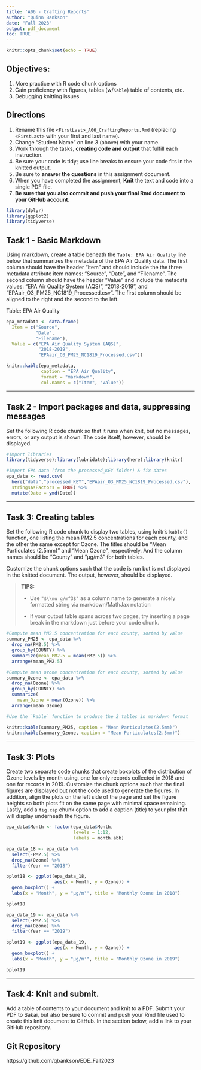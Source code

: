 ```yaml
---
title: 'A06 - Crafting Reports'
author: "Quinn Bankson" 
date: "Fall 2023"
output: pdf_document
toc: TRUE
---
```


```r
knitr::opts_chunk$set(echo = TRUE)
```

## Objectives:

1.  More practice with R code chunk options
1.  Gain proficiency with figures, tables (w/`Kable`) table of contents, etc.
1.  Debugging knitting issues

## Directions

1.  Rename this file `<FirstLast>_A06_CraftingReports.Rmd` (replacing `<FirstLast>` with your first and last name).
1.  Change "Student Name" on line 3 (above) with your name.
1.  Work through the tasks, **creating code and output** that fulfill each instruction.
1.  Be sure your code is tidy; use line breaks to ensure your code fits in the knitted output.
1.  Be sure to **answer the questions** in this assignment document.
1.  When you have completed the assignment, **Knit** the text and code into a single PDF file.
1.  **Be sure that you also commit and push your final Rmd document to your GitHub account**.

```r
library(dplyr)
library(ggplot2)
library(tidyverse)
```

## Task 1 - Basic Markdown

Using markdown, create a table beneath the `Table: EPA Air Quality` line below that summarizes the metadata of the EPA Air Quality data. The first column should have the header "Item" and should include the the three metadata attribute item names: "Source", "Date", and "Filename". The second column should have the header "Value" and include the metadata values: "EPA Air Quality System (AQS)", "2018-2019", and "EPAair_O3_PM25_NC1819_Processed.csv". The first column should be aligned to the right and the second to the left.

Table: EPA Air Quality
```r
epa_metadata <- data.frame(
  Item = c("Source", 
           "Date", 
           "Filename"),
  Value = c("EPA Air Quality System (AQS)", 
            "2018-2019", 
            "EPAair_O3_PM25_NC1819_Processed.csv"))

knitr::kable(epa_metadata, 
             caption = "EPA Air Quality", 
             format = "markdown", 
             col.names = c("Item", "Value"))
```

---

## Task 2 - Import packages and data, suppressing messages

Set the following R code chunk so that it runs when knit, but no messages, errors, or any output is shown. The code itself, however, should be displayed.

```r
#Import libraries
library(tidyverse);library(lubridate);library(here);library(knitr)

#Import EPA data (from the processed_KEY folder) & fix dates
epa_data <- read.csv(
  here("data","processed_KEY","EPAair_O3_PM25_NC1819_Processed.csv"),
  stringsAsFactors = TRUE) %>% 
  mutate(Date = ymd(Date))
```

---

## Task 3: Creating tables

Set the following R code chunk to display two tables, using knitr's `kable()` function, one listing the mean PM2.5 concentrations for each county, and the other the same except for Ozone. The titles should be "Mean Particulates (2.5mm)" and "Mean Ozone", respectively. And the column names should be "County" and "µg/m3" for both tables.

Customize the chunk options such that the code is run but is not displayed in the knitted document. The output, however, should be displayed.

> **TIPS:**
>
> -   Use `"$\\mu g/m^3$"` as a column name to generate a nicely formatted string via markdown/MathJax notation
>
> -   If your output table spans across two pages, try inserting a page break in the markdown just before your code chunk.


```r
#Compute mean PM2.5 concentration for each county, sorted by value
summary_PM25 <- epa_data %>% 
  drop_na(PM2.5) %>% 
  group_by(COUNTY) %>% 
  summarize(mean_PM2.5 = mean(PM2.5)) %>% 
  arrange(mean_PM2.5)

#Compute mean ozone concentration for each county, sorted by value
summary_Ozone <- epa_data %>% 
  drop_na(Ozone) %>% 
  group_by(COUNTY) %>% 
  summarize(
    mean_Ozone = mean(Ozone)) %>% 
  arrange(mean_Ozone)

#Use the `kable` function to produce the 2 tables in markdown format

knitr::kable(summary_PM25, caption = "Mean Particulates(2.5mm)")
knitr::kable(summary_Ozone, caption = "Mean Particulates(2.5mm)")
```

---

## Task 3: Plots

Create two separate code chunks that create boxplots of the distribution of Ozone levels by month using, one for only records collected in 2018 and one for records in 2019. Customize the chunk options such that the final figures are displayed but not the code used to generate the figures. In addition, align the plots on the left side of the page and set the figure heights so both plots fit on the same page with minimal space remaining. Lastly, add a `fig.cap` chunk option to add a caption (title) to your plot that will display underneath the figure.


```r
epa_data$Month <- factor(epa_data$Month,
                         levels = 1:12,
                         labels = month.abb)

epa_data_18 <- epa_data %>%
  select(-PM2.5) %>%
  drop_na(Ozone) %>%
  filter(Year == "2018")

bplot18 <- ggplot(epa_data_18,
                  aes(x = Month, y = Ozone)) +
  geom_boxplot() +
  labs(x = "Month", y = "µg/m³", title = "Monthly Ozone in 2018")

bplot18
```

```r
epa_data_19 <- epa_data %>%
  select(-PM2.5) %>%
  drop_na(Ozone) %>%
  filter(Year == "2019")

bplot19 <- ggplot(epa_data_19,
                  aes(x = Month, y = Ozone)) +
  geom_boxplot() +
  labs(x = "Month", y = "µg/m³", title = "Monthly Ozone in 2019")

bplot19
```



---
\newpage

## Task 4: Knit and submit.
Add a table of contents to your document and knit to a PDF. Submit your PDF to Sakai, but also be sure to commit and push your Rmd file used to create this knit document to GitHub. In the section below, add a link to your GitHub repository. 

## Git Repository

https://github.com/qbankson/EDE_Fall2023


